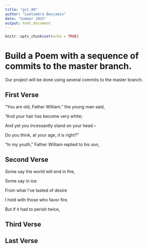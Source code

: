 ```yaml
---
title: "git_00"
author: "Leetambra Benjamin"
date: "Summer 2025"
output: html_document
---
```


```r
knitr::opts_chunk$set(echo = TRUE)
```
# Build a Poem with a sequence of commits to the master branch.
Our project will be done using several commits to the master branch.
<!-- Do not modify or change any text in "!--" bracketed areas such as this --- these are instructions to
you, if you change any of this the git program will notice it and compromise your git merging strategy !-->

## First Verse 
<!--Put the first five lines of a poem by Lewis Carrol in this section!-->
“You are old, Father William,” the young man said,

“And your hair has become very white;

And yet you incessantly stand on your head –

Do you think, at your age, it is right?”

“In my youth,” Father William replied to his son,

## Second Verse
<!--Put the first five lines of a poem by Robert Frost here!-->
  Some say the world will end in fire,
  
  Some say in ice.
  
  From what I've tasted of desire
  
  I hold with those who favor fire.
  
  But if it had to perish twice,





## Third Verse
<!--Put the first two verses of The Walrus and the Carpenter here!-->

## Last Verse
<!--Put a short poem of your choice 8-20 lines,here!-->
